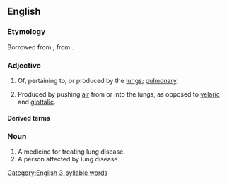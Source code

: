 ==English==

===Etymology===
Borrowed from {{bor|en|ML.|pulmōnicus}}, from {{m|la|pulmō||lung}}.

===Adjective===
{{en-adj|-}}

# Of, pertaining to, or produced by the [[lungs]]; [[pulmonary]].
# {{lb|en|phonetics|phonology}} Produced by pushing [[air]] from or into the lungs, as opposed to [[velaric]] and [[glottalic]].

====Derived terms====
{{der2|lang=en
|nonpulmonic
|pulmonically
|subpulmonic
|pulmonic acid
|transpulmonic
|pulmonic valve
|pulmonic sounds}}

===Noun===
{{en-noun}}

# A medicine for treating lung disease.
# A person affected by lung disease.

[[Category:English 3-syllable words]]